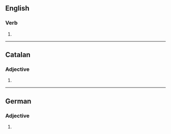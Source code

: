 {{also|obsolètes}}
==English==

===Verb===
{{head|en|verb form}}

# {{en-third-person singular of|obsolete}}

----

==Catalan==

===Adjective===
{{head|ca|adjective form}}

# {{feminine plural of|obsolet|lang=ca}}

----

==German==

===Adjective===
{{head|de|adjective form}}

# {{de-inflected form of|obsolet}}
